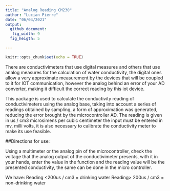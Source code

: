 ```yaml
---
title: "Analog Reading CM230"
author: "Lucian Pierre"
date: "06/04/2021"
output: 
  github_document:
   fig_width: 9
  fig_heigth: 5

---
```


```r
knitr::opts_chunk$set(echo = TRUE)
```
There are conductivimeters that use digital measures and others that use analog measures for the calculation of water conductivity, the digital ones allow a very approximate measurement by the devices that will be coupled to it for IOT communication, however the analog behind an error of your AD converter, making it difficult the correct reading by this iot device.

  This package is used to calculate the conductivity reading of conductivimeters using the analog base, taking into account a series of readings obtained by sampling, a form of approximation was generated, reducing the error brought by the microcontroller AD. The reading is given in us / cm3 microsimens per cubic centimeter the input must be entered in mv, milli volts, it is also necessary to calibrate the conductivity meter to make its use feasible.
 
 ##Directions for use:
 
  Using a multimeter or the analog pin of the microcontroller, check the voltage that the analog output of the conductivimeter presents, with it in your hands, enter the value in the function and the reading value will be the presented conductivity, the same can be done in the micro controller.
  
  We have:
  Reading <200us / cm3 = drinking water
  Reading> 200us / cm3 = non-drinking water
  



